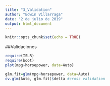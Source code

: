 ```yaml
---
title: "3_Validation"
author: "Edwin Villarraga"
date: "2 de julio de 2019"
output: html_document
---
```


```r
knitr::opts_chunk$set(echo = TRUE)
```

##Validaciones

```r
require(ISLR)
require(boot)
plot(mpg~horsepower, data=Auto)
```

```r
glm.fit=glm(mpg~horsepower, data=Auto)
cv.glm(Auto, glm.fit)$delta #cross validation
```